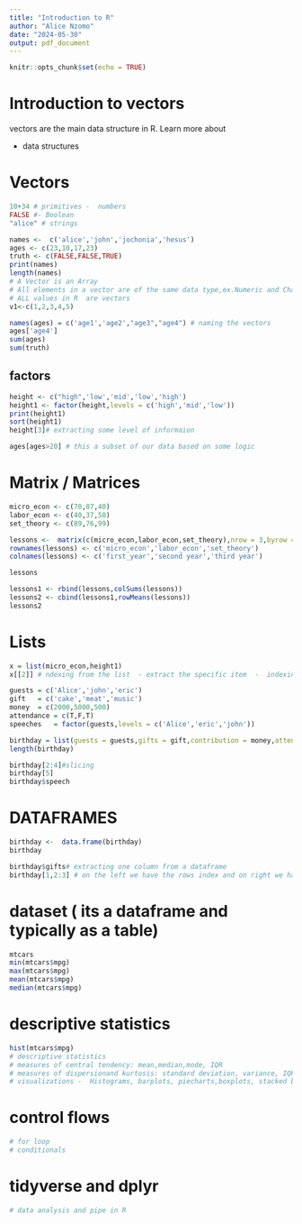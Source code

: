 ```yaml
---
title: "Introduction to R"
author: "Alice Nzomo"
date: "2024-05-30"
output: pdf_document
---
```


```r
knitr::opts_chunk$set(echo = TRUE)
```

# Introduction to vectors

vectors are the main data structure in R. Learn more about

* data structures


# Vectors


```r
10+34 # primitives -  numbers
FALSE #- Boolean
"alice" # strings

```


```r
names <-  c('alice','john','jochonia','hesus')
ages <- c(23,10,17,23)
truth <- c(FALSE,FALSE,TRUE)
print(names)
length(names)
# A Vector is an Array
# All elements in a vector are of the same data type,ex.Numeric and Character
# ALL values in R  are vectors
v1<-c(1,2,3,4,5)
```


```r
names(ages) = c('age1','age2',"age3","age4") # naming the vectors
ages['age4']
sum(ages)
sum(truth)
```

## factors

```r
height <- c("high",'low','mid','low','high')
height1 <- factor(height,levels = c('high','mid','low'))
print(height1)
sort(height1)
height[3]# extracting some level of informaion

```

```r
ages[ages>20] # this a subset of our data based on some logic
```

# Matrix / Matrices

```r
micro_econ <- c(70,87,40)
labor_econ <- c(40,37,50)
set_theory <- c(89,76,99)

lessons <-  matrix(c(micro_econ,labor_econ,set_theory),nrow = 3,byrow = TRUE)
rownames(lessons) <- c('micro_econ','labor_econ','set_theory')
colnames(lessons) <- c('first_year','second year','third year')

lessons
```
```r
lessons1 <- rbind(lessons,colSums(lessons))
lessons2 <- cbind(lessons1,rowMeans(lessons))
lessons2
```
# Lists

```r
x = list(micro_econ,height1)
x[[2]] # ndexing from the list  - extract the specific item  -  indexing starts at 1
```

```r
guests = c('Alice','john','eric')
gift   = c('cake','meat','music')
money  = c(2000,5000,500)
attendance = c(T,F,T)
speeches   = factor(guests,levels = c('Alice','eric','john'))

birthday = list(guests = guests,gifts = gift,contribution = money,attend = attendance,speech = speeches)
length(birthday)
```

```r
birthday[2:4]#slicing
birthday[5]
birthday$speech

```
# DATAFRAMES

```r

birthday <-  data.frame(birthday)
birthday
```

```r
birthday$gifts# extracting one column from a dataframe
birthday[1,2:3] # on the left we have the rows index and on right we have the columns index

```
# dataset ( its a dataframe and typically as a table)

```r
mtcars
min(mtcars$mpg)
max(mtcars$mpg)
mean(mtcars$mpg)
median(mtcars$mpg)
```

# descriptive statistics 

```r
hist(mtcars$mpg)
# descriptive statistics 
# measures of central tendency: mean,median,mode, IQR
# measures of dispersionand kurtosis: standard deviation, variance, IQR
# visualizations -  Histograms, barplots, piecharts,boxplots, stacked barplots, scatter plots etc
```
# control flows

```r
# for loop
# conditionals
```

# tidyverse and dplyr

```r
# data analysis and pipe in R
```

